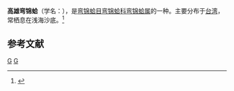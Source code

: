 {{Infraspeciesbox
| genus = Nuculana
| species = gordonis
| subspecies = takaoensis
| authority = Otuka, 1936
}}
'''高雄弯锦蛤'''（学名：''{{lang|la|Nuculana gordonis takaoensis}}''），是[[弯锦蛤目|弯锦蛤目]][[弯锦蛤科|弯锦蛤科]][[弯锦蛤属|弯锦蛤属]]的一种。主要分布于[[台湾|台湾]]，常栖息在浅海沙底。<ref>{{cite web|url=http://shell.sinica.edu.tw/chinese/shellbase_detail.php?science_no=2142|title=国际贝库：高雄弯锦蛤|publisher=台湾贝类资料库|accessdate=2009-08-11|archive-date=2016-03-04|archive-url=https://web.archive.org/web/20160304090510/http://shell.sinica.edu.tw/chinese/shellbase_detail.php?science_no=2142|dead-url=no}}</ref>

== 参考文献 ==
{{reflist}}
{{Taxonbar}}
[[Category:弯锦蛤属|G]]
[[Category:1936年描述的动物|G]]